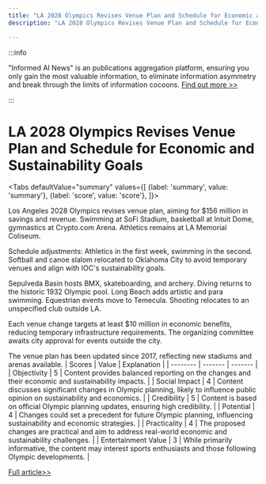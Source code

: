 ```yaml
---
title: "LA 2028 Olympics Revises Venue Plan and Schedule for Economic and Sustainability Goals"
description: "LA 2028 Olympics Revises Venue Plan and Schedule for Economic and Sustainability Goals"

---
```



:::info

"Informed AI News" is an publications aggregation platform, ensuring you only gain the most valuable information, to eliminate information asymmetry and break through the limits of information cocoons.  [Find out more >>](/)

:::

# LA 2028 Olympics Revises Venue Plan and Schedule for Economic and Sustainability Goals


<Tabs
	defaultValue="summary"
	values={[
	{label: 'summary', value: 'summary'},
	{label: 'score', value: 'score'},
]}>
<TabItem value="summary">


Los Angeles 2028 Olympics revises venue plan, aiming for $156 million in savings and revenue. Swimming at SoFi Stadium, basketball at Intuit Dome, gymnastics at Crypto.com Arena. Athletics remains at LA Memorial Coliseum.

Schedule adjustments: Athletics in the first week, swimming in the second. Softball and canoe slalom relocated to Oklahoma City to avoid temporary venues and align with IOC's sustainability goals.

Sepulveda Basin hosts BMX, skateboarding, and archery. Diving returns to the historic 1932 Olympic pool. Long Beach adds artistic and para swimming. Equestrian events move to Temecula. Shooting relocates to an unspecified club outside LA.

Each venue change targets at least $10 million in economic benefits, reducing temporary infrastructure requirements. The organizing committee awaits city approval for events outside the city.

The venue plan has been updated since 2017, reflecting new stadiums and arenas available.
</TabItem>
<TabItem value="score">
	| Scores     | Value   | Explanation |
	| -------- | ------- | ------- |
	| Objectivity  | 5    | Content provides balanced reporting on the changes and their economic and sustainability impacts.    |
	| Social Impact | 4     | Content discusses significant changes in Olympic planning, likely to influence public opinion on sustainability and economics.    |
	| Credibility    | 5    | Content is based on official Olympic planning updates, ensuring high credibility.    |
	| Potential    | 4    | Changes could set a precedent for future Olympic planning, influencing sustainability and economic strategies.    |
	| Practicality    | 4    | The proposed changes are practical and aim to address real-world economic and sustainability challenges.    |
	| Entertainment Value    | 3    | While primarily informative, the content may interest sports enthusiasts and those following Olympic developments.    |
</TabItem>
</Tabs>

[Full article>>](https://apnews.com/article/2028-olympics-venue-changes-57cad501c9e2c0146e0fed1816317499)
